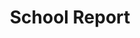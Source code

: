 ---
title: "School Report"
subtitle: ""
creator: "Tanya"
categories: ["art"]
featuredImage: "../src/assets/images/item/art/DSC02774.png"
views: ["../src/assets/images/item/art/DSC02774.png"]
nextItem: []
---